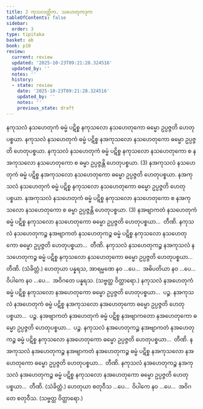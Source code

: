 ```yaml
---
title: 2 ကုသလတ္တိက, သဟေတုကဒုက
tableOfContents: false
sidebar:
  order: 3
type: tipitaka
basket: ab
book: p10
review:
  current: review
  updated: '2025-10-23T09:21:28.324516'
  updated_by: ''
  notes: ''
  history:
  - state: review
    date: '2025-10-23T09:21:28.324516'
    updated_by: ''
    notes: ''
    previous_state: draft
---
```



<ReviewStatus review={frontmatter.review} showDetails={true} />

<HypothesisAnnotation frontmatter={frontmatter} />

<DynamicBreadcrumb />

<Division number="8" book="p10" e="ch" v="40" p="125">

<Paragraph number="16" book="p10">
နကုသလံ နသဟေတုကံ ဓမ္မံ ပဋိစ္စ နကုသလော နသဟေတုကော ဓမ္မော ဥပ္ပဇ္ဇတိ ဟေတုပစ္စယာ. နကုသလံ နသဟေတုကံ ဓမ္မံ ပဋိစ္စ နအကုသလော နသဟေတုကော ဓမ္မော ဥပ္ပဇ္ဇတိ ဟေတုပစ္စယာ. နကုသလံ နသဟေတုကံ ဓမ္မံ ပဋိစ္စ နကုသလော နသဟေတုကော စ နအကုသလော နသဟေတုကော စ ဓမ္မာ ဥပ္ပဇ္ဇန္တိ ဟေတုပစ္စယာ. (3)
</Paragraph>

<Paragraph number="17" book="p10">
နအကုသလံ နသဟေတုကံ ဓမ္မံ ပဋိစ္စ နအကုသလော နသဟေတုကော ဓမ္မော ဥပ္ပဇ္ဇတိ ဟေတုပစ္စယာ. နအကုသလံ နသဟေတုကံ ဓမ္မံ ပဋိစ္စ နကုသလော နသဟေတုကော ဓမ္မော ဥပ္ပဇ္ဇတိ ဟေတုပစ္စယာ. နအကုသလံ နသဟေတုကံ ဓမ္မံ ပဋိစ္စ နကုသလော နသဟေတုကော စ နအကုသလော နသဟေတုကော စ ဓမ္မာ ဥပ္ပဇ္ဇန္တိ ဟေတုပစ္စယာ. (3)
</Paragraph>

<Paragraph number="18" book="p10">
နအဗျာကတံ နသဟေတုကံ ဓမ္မံ ပဋိစ္စ နကုသလော နသဟေတုကော ဓမ္မော ဥပ္ပဇ္ဇတိ ဟေတုပစ္စယာ…  တီဏိ.
</Paragraph>

<Paragraph number="19" book="p10">
နကုသလံ နသဟေတုကဉ္စ နအဗျာကတံ နသဟေတုကဉ္စ ဓမ္မံ ပဋိစ္စ နကုသလော နသဟေတုကော ဓမ္မော ဥပ္ပဇ္ဇတိ ဟေတုပစ္စယာ…  တီဏိ.
</Paragraph>

<Paragraph number="20" book="p10">
နကုသလံ နသဟေတုကဉ္စ နအကုသလံ နသဟေတုကဉ္စ ဓမ္မံ ပဋိစ္စ နကုသလော နသဟေတုကော ဓမ္မော ဥပ္ပဇ္ဇတိ ဟေတုပစ္စယာ…  တီဏိ. (သံခိတ္တံ.)
</Paragraph>

<Paragraph number="21" book="p10">
ဟေတုယာ ပန္နရသ, အာရမ္မဏေ နဝ …ပေ…  အဓိပတိယာ နဝ …ပေ…  ဝိပါကေ နဝ …ပေ…  အဝိဂတေ ပန္နရသ. (သဗ္ဗတ္ထ ဝိတ္ထာရော.)
</Paragraph>

</Division>
<Division number="9" book="p10" e="ch" v="40" p="126">

<Paragraph number="22" book="p10">
နကုသလံ နအဟေတုကံ ဓမ္မံ ပဋိစ္စ နကုသလော နအဟေတုကော ဓမ္မော ဥပ္ပဇ္ဇတိ ဟေတုပစ္စယာ…  ပဉ္စ.
</Paragraph>

<Paragraph number="23" book="p10">
နအကုသလံ နအဟေတုကံ ဓမ္မံ ပဋိစ္စ နအကုသလော နအဟေတုကော ဓမ္မော ဥပ္ပဇ္ဇတိ ဟေတုပစ္စယာ…  ပဉ္စ.
</Paragraph>

<Paragraph number="24" book="p10">
နအဗျာကတံ နအဟေတုကံ ဓမ္မံ ပဋိစ္စ နအဗျာကတော နအဟေတုကော ဓမ္မော ဥပ္ပဇ္ဇတိ ဟေတုပစ္စယာ…  ပဉ္စ.
</Paragraph>

<Paragraph number="25" book="p10">
နကုသလံ နအဟေတုကဉ္စ နအဗျာကတံ နအဟေတုကဉ္စ ဓမ္မံ ပဋိစ္စ နကုသလော နအဟေတုကော ဓမ္မော ဥပ္ပဇ္ဇတိ ဟေတုပစ္စယာ…  တီဏိ.
</Paragraph>

<Paragraph number="26" book="p10">
နအကုသလံ နအဟေတုကဉ္စ နအဗျာကတံ နအဟေတုကဉ္စ ဓမ္မံ ပဋိစ္စ နအကုသလော နအဟေတုကော ဓမ္မော ဥပ္ပဇ္ဇတိ ဟေတုပစ္စယာ…  တီဏိ.
</Paragraph>

<Paragraph number="27" book="p10">
နကုသလံ နအဟေတုကဉ္စ နအကုသလံ နအဟေတုကဉ္စ ဓမ္မံ ပဋိစ္စ နကုသလော နအဟေတုကော ဓမ္မော ဥပ္ပဇ္ဇတိ ဟေတုပစ္စယာ…  တီဏိ. (သံခိတ္တံ.)
</Paragraph>

<Paragraph number="28" book="p10">
ဟေတုယာ စတုဝီသ …ပေ…  ဝိပါကေ နဝ …ပေ…  အဝိဂတေ စတုဝီသ. (သဗ္ဗတ္ထ ဝိတ္ထာရော.)
</Paragraph>
</Division>